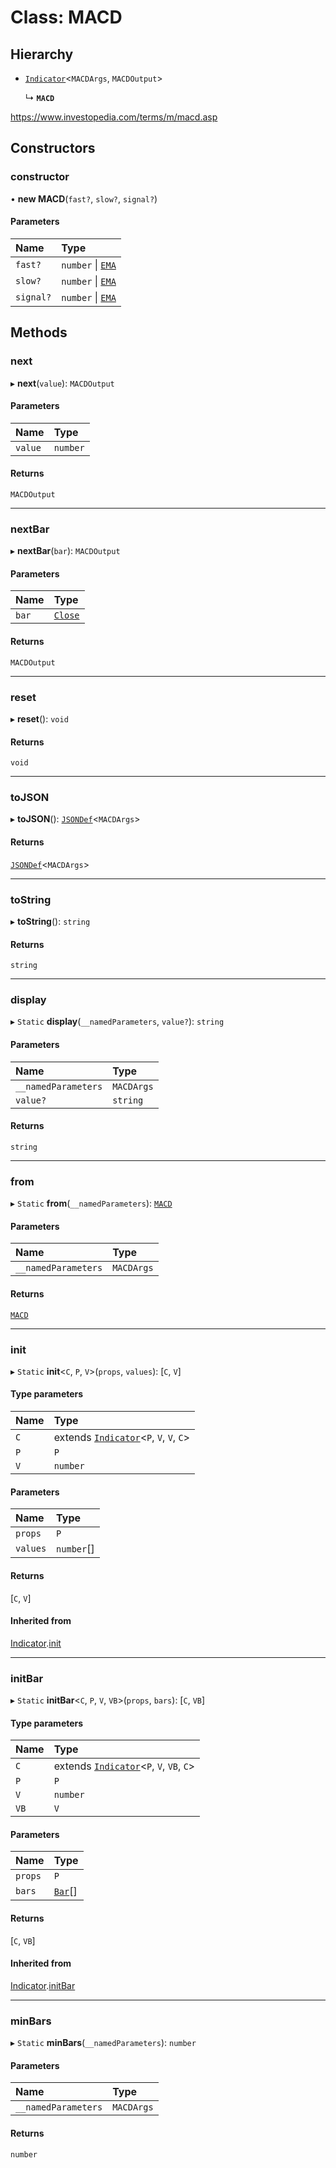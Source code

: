 # Class: MACD

## Hierarchy

- [`Indicator`](Indicator.md)<`MACDArgs`, `MACDOutput`\>

  ↳ **`MACD`**

https://www.investopedia.com/terms/m/macd.asp

## Constructors

### constructor

• **new MACD**(`fast?`, `slow?`, `signal?`)

#### Parameters

| Name      | Type                        |
| :-------- | :-------------------------- |
| `fast?`   | `number` \| [`EMA`](EMA.md) |
| `slow?`   | `number` \| [`EMA`](EMA.md) |
| `signal?` | `number` \| [`EMA`](EMA.md) |

## Methods

### next

▸ **next**(`value`): `MACDOutput`

#### Parameters

| Name    | Type     |
| :------ | :------- |
| `value` | `number` |

#### Returns

`MACDOutput`

___

### nextBar

▸ **nextBar**(`bar`): `MACDOutput`

#### Parameters

| Name  | Type                              |
| :---- | :-------------------------------- |
| `bar` | [`Close`](../interfaces/Close.md) |

#### Returns

`MACDOutput`

___

### reset

▸ **reset**(): `void`

#### Returns

`void`

___

### toJSON

▸ **toJSON**(): [`JSONDef`](../modules.md#jsondef)<`MACDArgs`\>

#### Returns

[`JSONDef`](../modules.md#jsondef)<`MACDArgs`\>

___

### toString

▸ **toString**(): `string`

#### Returns

`string`

___

### display

▸ `Static` **display**(`__namedParameters`, `value?`): `string`

#### Parameters

| Name                | Type       |
| :------------------ | :--------- |
| `__namedParameters` | `MACDArgs` |
| `value?`            | `string`   |

#### Returns

`string`

___

### from

▸ `Static` **from**(`__namedParameters`): [`MACD`](MACD.md)

#### Parameters

| Name                | Type       |
| :------------------ | :--------- |
| `__namedParameters` | `MACDArgs` |

#### Returns

[`MACD`](MACD.md)

___

### init

▸ `Static` **init**<`C`, `P`, `V`\>(`props`, `values`): [`C`, `V`]

#### Type parameters

| Name | Type                                                     |
| :--- | :------------------------------------------------------- |
| `C`  | extends [`Indicator`](Indicator.md)<`P`, `V`, `V`, `C`\> |
| `P`  | `P`                                                      |
| `V`  | `number`                                                 |

#### Parameters

| Name     | Type       |
| :------- | :--------- |
| `props`  | `P`        |
| `values` | `number`[] |

#### Returns

[`C`, `V`]

#### Inherited from

[Indicator](Indicator.md).[init](Indicator.md#init)

___

### initBar

▸ `Static` **initBar**<`C`, `P`, `V`, `VB`\>(`props`, `bars`): [`C`, `VB`]

#### Type parameters

| Name | Type                                                      |
| :--- | :-------------------------------------------------------- |
| `C`  | extends [`Indicator`](Indicator.md)<`P`, `V`, `VB`, `C`\> |
| `P`  | `P`                                                       |
| `V`  | `number`                                                  |
| `VB` | `V`                                                       |

#### Parameters

| Name    | Type                         |
| :------ | :--------------------------- |
| `props` | `P`                          |
| `bars`  | [`Bar`](../modules.md#bar)[] |

#### Returns

[`C`, `VB`]

#### Inherited from

[Indicator](Indicator.md).[initBar](Indicator.md#initbar)

___

### minBars

▸ `Static` **minBars**(`__namedParameters`): `number`

#### Parameters

| Name                | Type       |
| :------------------ | :--------- |
| `__namedParameters` | `MACDArgs` |

#### Returns

`number`
